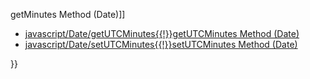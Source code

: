 {{Page_Title}}
{{Flags}}
{{Summary_Section|Sets the minutes value in the '''Date''' object using local time.

}}
{{JS_Syntax|Formats={{JS_Syntax_Format
|Format= dateObj.'''setMinutes(''' numMinutes [ ''', ''' numSeconds [ ''', ''' numMilli ]] ''')''' }}
|Values={{JS_Syntax_Parameter
|Name=dateObj
|Required=Required
|Description=Any Date object.}}{{JS_Syntax_Parameter
|Name=numMinutes
|Required=Required
|Description=A numeric value equal to the minutes value. Must be supplied if either of the following arguments is used.}}{{JS_Syntax_Parameter
|Name=numSeconds
|Required=Optional
|Description=A numeric value equal to the seconds value. Must be supplied if the numMilli argument is used.}}{{JS_Syntax_Parameter
|Name=numMilli
|Required=Optional
|Description=A numeric value equal to the milliseconds value.}}
}}
{{Remarks_Section
|Remarks=All '''set''' methods taking optional arguments use the value returned from corresponding '''get''' methods, if you do not specify an optional argument. For example, if the numSeconds argument not specified, JavaScript uses the value returned from the '''getSeconds''' method.

To set the minutes value using Universal Coordinated Time (UTC), use the '''setUTCMinutes''' method.

If the value of an argument is greater than its range or is a negative number, other stored values are modified accordingly. For example, if the stored date is "Jan 5, 1996 00:00:00" and '''setMinutes(90)''' is called, the date is changed to "Jan 5, 1996 01:30:00." Negative numbers have a similar behavior.
}}
{{Examples_Section
|Not_required=No
|Examples={{Single_Example
|Language=JavaScript
|Description=The following example illustrates the use of the '''setMinutes''' method.

|Code= function SetMinutesDemo(nmin, nsec){
    var d, s;                     // Declare variables.
    d = new Date();               // Create Date object.d.setMinutes( nmin , nsec ) ;     // Set minutes.
    s = "Current setting is " + d.toLocaleString() 
    return(s);                    // Return new setting.
 }
}}}}
{{See_Also_Section
|Manual_links=* [[javascript/Date/getMinutes{{!}}getMinutes Method (Date)]]
* [[javascript/Date/getUTCMinutes{{!}}getUTCMinutes Method (Date)]]
* [[javascript/Date/setUTCMinutes{{!}}setUTCMinutes Method (Date)]]
}}
{{Topics | JS Basic}}

{{External_Attribution
|Is_CC-BY-SA=No
|Sources=MSDN
|MDN_link=
|MSDN_link=http://msdn.microsoft.com/en-us/library/ie/3sbd2ey3(v=vs.94).aspx
|HTML5Rocks_link=
}}
